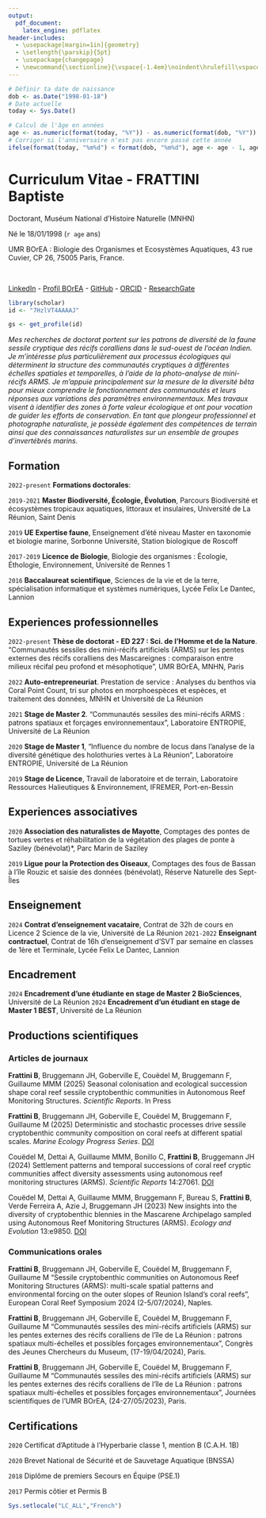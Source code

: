 ```yaml
---
output:
  pdf_document:
    latex_engine: pdflatex
header-includes:
  - \usepackage[margin=1in]{geometry}
  - \setlength{\parskip}{5pt}
  - \usepackage{changepage}
  - \newcommand{\sectionline}{\vspace{-1.4em}\noindent\hrulefill\vspace{0.8em}}
---
```


```r
# Définir ta date de naissance
dob <- as.Date("1998-01-18")
# Date actuelle
today <- Sys.Date()

# Calcul de l'âge en années
age <- as.numeric(format(today, "%Y")) - as.numeric(format(dob, "%Y"))
# Corriger si l'anniversaire n'est pas encore passé cette année
ifelse(format(today, "%m%d") < format(dob, "%m%d"), age <- age - 1, age <- age)
```

# Curriculum Vitae - FRATTINI Baptiste
Doctorant, Muséum National d'Histoire Naturelle (MNHN)<br/>

Né le 18/01/1998 (`r age` ans)<br/>

UMR BOrEA : Biologie des Organismes et Ecosystèmes Aquatiques, 43 rue Cuvier, CP 26, 75005 Paris, France.

\href{mailto:baptiste.frattini@mnhn.fr}{baptiste.frattini@edu.mnhn.fr}<br/>

[LinkedIn](https://www.linkedin.com/in/baptiste-frattini-908723333/) - 
[Profil BOrEA](https://borea.mnhn.fr/fr/users/baptiste-frattini) - 
[GitHub](https://github.com/BaptisteFrattini) - 
[ORCID](https://orcid.org/0009-0007-1297-117X) - 
[ResearchGate](https://www.researchgate.net/profile/Baptiste-Frattini?ev=hdr_xprf)<br/>

```r
library(scholar)
id <- "7HzlVT4AAAAJ"

gs <- get_profile(id)

```

*Mes recherches de doctorat portent sur les patrons de diversité de la faune sessile cryptique des récifs coralliens dans le sud-ouest de l’océan Indien. Je m’intéresse plus particulièrement aux processus écologiques qui déterminent la structure des communautés cryptiques à différentes échelles spatiales et temporelles, à l’aide de la photo-analyse de mini-récifs ARMS. Je m’appuie principalement sur la mesure de la diversité bêta pour mieux comprendre le fonctionnement des communautés et leurs réponses aux variations des paramètres environnementaux. Mes travaux visent à identifier des zones à forte valeur écologique et ont pour vocation de guider les efforts de conservation. En tant que plongeur professionnel et photographe naturaliste, je possède également des compétences de terrain ainsi que des connaissances naturalistes sur un ensemble de groupes d’invertébrés marins.*

## Formation
\sectionline

`2022-present`
**Formations doctorales**:
\begin{adjustwidth}{2em}{0pt}
- “Dessin scientifique en biologie marine”, MNHN, Station marine de Concarneau  \newline
- “Porifera taxonomic workshop - DeepSeaTax”, ISYEB, MNHN Paris  \newline
- “Bonnes pratiques pour une recherche reproductible en écologie numérique”, CESAB, FRB Montpellier  
\end{adjustwidth}

`2019-2021`
**Master Biodiversité, Écologie, Évolution**, Parcours Biodiversité et écosystèmes tropicaux aquatiques, littoraux et insulaires, Université de La Réunion, Saint Denis

`2019`
**UE Expertise faune**, Enseignement d’été niveau Master en taxonomie et biologie marine, Sorbonne Université, Station biologique de Roscoff

`2017-2019`
**Licence de Biologie**, Biologie des organismes : Écologie, Éthologie, Environnement, Université de Rennes 1

`2016`
**Baccalaureat scientifique**, Sciences de la vie et de la terre, spécialisation informatique et systèmes numériques, Lycée Felix Le Dantec, Lannion

## Experiences professionnelles
\sectionline


`2022-present`
**Thèse de doctorat - ED 227 : Sci. de l'Homme et de la Nature**. 
"Communautés sessiles des mini-récifs artificiels (ARMS) sur les pentes externes des récifs coralliens des Mascareignes : comparaison entre milieux récifal peu profond et mésophotique", UMR BOrEA, MNHN, Paris

`2022`
**Auto-entrepreneuriat**. Prestation de service : Analyses du benthos via Coral Point Count, tri sur photos en morphoespèces et espèces, et traitement des données, MNHN et Université de La Réunion

`2021`
**Stage de Master 2**. "Communautés sessiles des mini-récifs ARMS : patrons spatiaux et forçages environnementaux", Laboratoire ENTROPIE, Université de La Réunion

`2020`
**Stage de Master 1**, "Influence du nombre de locus dans l’analyse de la diversité génétique des holothuries vertes \textit{Stichopus chloronotus} à La Réunion", Laboratoire ENTROPIE, Université de La Réunion

`2019`
**Stage de Licence**, Travail de laboratoire et de terrain,  Laboratoire Ressources Halieutiques & Environnement, IFREMER, Port-en-Bessin

## Experiences associatives
\sectionline

`2020`
**Association des naturalistes de Mayotte**, Comptages des pontes de tortues vertes \textit{Chelonia mydas} et réhabilitation de la végétation des plages de ponte à Saziley (bénévolat)*,  Parc Marin de Saziley

`2019`
**Ligue pour la Protection des Oiseaux**, Comptages des fous de Bassan \textit{Morus bassanus} à l’île Rouzic et saisie des données (bénévolat), Réserve Naturelle des Sept-Îles

## Enseignement
\sectionline

`2024`
**Contrat d'enseignement vacataire**, Contrat de 32h de cours en Licence 2 Science de la vie, Université de La Réunion
\begin{adjustwidth}{2em}{0pt}
- UE Embryologie : Scéances de travaux pratiques de 4h - Dissection d'un oeuf de poule \newline
- UE Ecologie et Environnement : Travaux dirigés de 2h - Création d'un poster scientifique, Jeux serieux sur les enjeux environnementaux de l'île de La Réunion \newline
- Surveillance d'examens et corrections de copies
\end{adjustwidth}

`2021-2022`
**Enseignant contractuel**, Contrat de 16h d’enseignement d'SVT par semaine en classes de 1ère et Terminale, Lycée Felix Le Dantec, Lannion
\begin{adjustwidth}{2em}{0pt}
- Conception de maquettes cohérentes avec l'équipe pédagogique \newline
- Participation aux conseils de classes
\end{adjustwidth}

## Encadrement
\sectionline

`2024`
**Encadrement d'une étudiante en stage de Master 2 BioSciences**, Université de La Réunion
\begin{adjustwidth}{2em}{0pt}
- Aide au raisonnement scientifique et aux analyses multivariées sur R
\end{adjustwidth}

`2024`
**Encadrement d'un étudiant en stage de Master 1 BEST**, Université de La Réunion
\begin{adjustwidth}{2em}{0pt}
- Aide à la rédaction, initiation à R, analyses uni- et multivariées \newline
- Participation en tant que jury aux oraux de stage
\end{adjustwidth}

## Productions scientifiques
\sectionline

### Articles de journaux

**Frattini B**, Bruggemann JH, Goberville E, Couëdel M, Bruggemann F, Guillaume MMM (2025) Seasonal colonisation and ecological succession shape coral reef sessile cryptobenthic communities in Autonomous Reef Monitoring Structures. *Scientific Reports*. In Press

**Frattini B**, Bruggemann JH, Goberville E, Couëdel M, Bruggemann F, Guillaume M (2025) Deterministic and stochastic processes drive sessile cryptobenthic community composition on coral reefs at different spatial scales. *Marine Ecology Progress Series*. [DOI](https://doi.org/10.3354/meps14852)

Couëdel M, Dettai A, Guillaume MMM, Bonillo C, **Frattini B**, Bruggemann JH (2024) Settlement patterns and temporal successions of coral reef cryptic communities affect diversity assessments using autonomous reef monitoring structures (ARMS). *Scientific Reports* 14:27061. [DOI](https://doi.org/10.1038/s41598-024-76834-8)

Couëdel M, Dettai A, Guillaume MMM, Bruggemann F, Bureau S, **Frattini B**, Verde Ferreira A, Azie J, Bruggemann JH (2023) New insights into the diversity of cryptobenthic \textit{Cirripectes} blennies in the Mascarene Archipelago sampled using Autonomous Reef Monitoring Structures (ARMS). *Ecology and Evolution* 13:e9850. [DOI](https://doi.org/10.1002/ece3.9850)

### Communications orales

**Frattini B**, Bruggemann JH, Goberville E, Couëdel M, Bruggemann F, Guillaume M "Sessile cryptobenthic communities on Autonomous Reef Monitoring Structures (ARMS): multi-scale spatial patterns and environmental forcing on the outer slopes of Reunion Island's coral reefs", European Coral Reef Symposium 2024 (2-5/07/2024), Naples.

**Frattini B**, Bruggemann JH, Goberville E, Couëdel M, Bruggemann F, Guillaume M "Communautés sessiles des mini-récifs artificiels (ARMS) sur les pentes externes des récifs coralliens de l’île de La Réunion : patrons spatiaux multi-échelles et possibles forçages environnementaux", Congrès des Jeunes Chercheurs du Museum, (17-19/04/2024), Paris.

**Frattini B**, Bruggemann JH, Goberville E, Couëdel M, Bruggemann F, Guillaume M "Communautés sessiles des mini-récifs artificiels (ARMS) sur les pentes externes des récifs coralliens de l’île de La Réunion : patrons spatiaux multi-échelles et possibles forçages environnementaux", Journées scientifiques de l’UMR BOrEA, (24-27/05/2023), Paris.

## Certifications
\sectionline

`2020`
Certificat d’Aptitude à l’Hyperbarie classe 1, mention B (C.A.H. 1B)

`2020`
Brevet National de Sécurité et de Sauvetage Aquatique (BNSSA)

`2018`
Diplôme de premiers Secours en Équipe (PSE.1)

`2017`
Permis côtier et Permis B<br/>
\newline

```r
Sys.setlocale("LC_ALL","French")
```
\begin{flushright}
Dernière mise à jour de ce CV: `r zoo::Sys.yearmon()`
\end{flushright}
